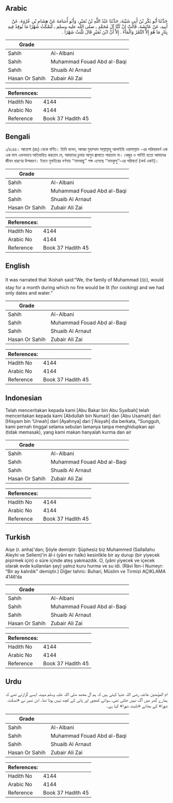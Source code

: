 ## Arabic


<div dir="rtl" lang="ar" style={{fontSize:'larger',backgroundColor:'#f8f9fa',padding:20}}>
حَدَّثَنَا أَبُو بَكْرِ بْنُ أَبِي شَيْبَةَ، حَدَّثَنَا عَبْدُ اللَّهِ بْنُ نُمَيْرٍ، وَأَبُو أُسَامَةَ عَنْ هِشَامِ بْنِ عُرْوَةَ، عَنْ أَبِيهِ، عَنْ عَائِشَةَ، قَالَتْ إِنْ كُنَّا آلَ مُحَمَّدٍ ـ صلى الله عليه وسلم ـ لَنَمْكُثُ شَهْرًا مَا نُوقِدُ فِيهِ بِنَارٍ مَا هُوَ إِلاَّ التَّمْرُ وَالْمَاءُ ‏.‏ إِلاَّ أَنَّ ابْنَ نُمَيْرٍ قَالَ نَلْبَثُ شَهْرًا ‏.‏
</div>
<div style={{backgroundColor:'#f8f9fa',padding:20, marginBottom: 10}}><table> <thead> <tr> <th>Grade</th> <th></th> </tr> </thead> <tbody> <tr><td>Sahih</td><td>Al-Albani</td></tr><tr><td>Sahih</td><td>Muhammad Fouad Abd al-Baqi</td></tr><tr><td>Sahih</td><td>Shuaib Al Arnaut</td></tr><tr><td>Hasan Or Sahih</td><td>Zubair Ali Zai</td></tr></tbody></table><table> <thead> <tr> <th>References:</th> <th></th> </tr> </thead> <tbody><tr><td>Hadith No</td><td>4144</td></tr><tr><td>Arabic No</td><td>4144</td></tr><tr><td>Reference</td><td>Book 37 Hadith 45</td></tr></tbody></table></div>

## Bengali


<div dir="ltr" lang="bn" style={{fontSize:'larger',backgroundColor:'#f8f9fa',padding:20}}>
১/৪১৪৪। আয়েশা (রাঃ) থেকে বর্ণিত। তিনি বলেন, আমরা মুহাম্মাদ সাল্লাল্লাহু আলাইহি ওয়াসাল্লাম -এর পরিবারবর্গ এক এক মাস এমনভাবে অতিবাহিত করতাম যে, আমাদের চুলায় আগুন জ্বালাতে পারতাম না। খেজুর ও পানিই হতো আমাদের জীবন ধারণের উপকরণ। ইবনে নুমাইরের বর্ণনায় ‘‘নালবাছু’’ শব্দ এসেছে ‘‘নামকুসু’’-এর পরিবর্তে (অর্থ একই)।
</div>
<div style={{backgroundColor:'#f8f9fa',padding:20, marginBottom: 10}}><table> <thead> <tr> <th>Grade</th> <th></th> </tr> </thead> <tbody> <tr><td>Sahih</td><td>Al-Albani</td></tr><tr><td>Sahih</td><td>Muhammad Fouad Abd al-Baqi</td></tr><tr><td>Sahih</td><td>Shuaib Al Arnaut</td></tr><tr><td>Hasan Or Sahih</td><td>Zubair Ali Zai</td></tr></tbody></table><table> <thead> <tr> <th>References:</th> <th></th> </tr> </thead> <tbody><tr><td>Hadith No</td><td>4144</td></tr><tr><td>Arabic No</td><td>4144</td></tr><tr><td>Reference</td><td>Book 37 Hadith 45</td></tr></tbody></table></div>

## English


<div dir="ltr" lang="en" style={{fontSize:'larger',backgroundColor:'#f8f9fa',padding:20}}>
It was narrated that ‘Aishah said:“We, the family of Muhammad (ﷺ), would stay for a month during which no fire would be lit (for cooking) and we had only dates and water.”
</div>
<div style={{backgroundColor:'#f8f9fa',padding:20, marginBottom: 10}}><table> <thead> <tr> <th>Grade</th> <th></th> </tr> </thead> <tbody> <tr><td>Sahih</td><td>Al-Albani</td></tr><tr><td>Sahih</td><td>Muhammad Fouad Abd al-Baqi</td></tr><tr><td>Sahih</td><td>Shuaib Al Arnaut</td></tr><tr><td>Hasan Or Sahih</td><td>Zubair Ali Zai</td></tr></tbody></table><table> <thead> <tr> <th>References:</th> <th></th> </tr> </thead> <tbody><tr><td>Hadith No</td><td>4144</td></tr><tr><td>Arabic No</td><td>4144</td></tr><tr><td>Reference</td><td>Book 37 Hadith 45</td></tr></tbody></table></div>

## Indonesian


<div dir="ltr" lang="id" style={{fontSize:'larger',backgroundColor:'#f8f9fa',padding:20}}>
Telah menceritakan kepada kami [Abu Bakar bin Abu Syaibah] telah menceritakan kepada kami [Abdullah bin Numair] dan [Abu Usamah] dari [Hisyam bin 'Urwah] dari [Ayahnya] dari ['Aisyah] dia berkata, "Sungguh, kami pernah tinggal selama sebulan lamanya tanpa menghidupkan api (tidak memasak), yang kami makan hanyalah kurma dan air
</div>
<div style={{backgroundColor:'#f8f9fa',padding:20, marginBottom: 10}}><table> <thead> <tr> <th>Grade</th> <th></th> </tr> </thead> <tbody> <tr><td>Sahih</td><td>Al-Albani</td></tr><tr><td>Sahih</td><td>Muhammad Fouad Abd al-Baqi</td></tr><tr><td>Sahih</td><td>Shuaib Al Arnaut</td></tr><tr><td>Hasan Or Sahih</td><td>Zubair Ali Zai</td></tr></tbody></table><table> <thead> <tr> <th>References:</th> <th></th> </tr> </thead> <tbody><tr><td>Hadith No</td><td>4144</td></tr><tr><td>Arabic No</td><td>4144</td></tr><tr><td>Reference</td><td>Book 37 Hadith 45</td></tr></tbody></table></div>

## Turkish


<div dir="ltr" lang="tr" style={{fontSize:'larger',backgroundColor:'#f8f9fa',padding:20}}>
Aişe (r. anha)'dan; Şöyle demiştir: Şüphesiz biz Muhammed (Sallallahu Aleyhi ve Sellem)'in âl-i (yâni ev halkı) kesinlikle bir ay durup (bir yiyecek pişirmek için) o süre içinde ateş yakmazdık. O, (yâni yiyecek ve içecek olarak evde kullanılan şey) yalnız kuru hurma ve su idi. (Râvi İbn-i Numeyr: "Bir ay kalırdık" demiştir.) Diğer tahric: Buhari, Müslim ve Tirmizi AÇIKLAMA 4146’da
</div>
<div style={{backgroundColor:'#f8f9fa',padding:20, marginBottom: 10}}><table> <thead> <tr> <th>Grade</th> <th></th> </tr> </thead> <tbody> <tr><td>Sahih</td><td>Al-Albani</td></tr><tr><td>Sahih</td><td>Muhammad Fouad Abd al-Baqi</td></tr><tr><td>Sahih</td><td>Shuaib Al Arnaut</td></tr><tr><td>Hasan Or Sahih</td><td>Zubair Ali Zai</td></tr></tbody></table><table> <thead> <tr> <th>References:</th> <th></th> </tr> </thead> <tbody><tr><td>Hadith No</td><td>4144</td></tr><tr><td>Arabic No</td><td>4144</td></tr><tr><td>Reference</td><td>Book 37 Hadith 45</td></tr></tbody></table></div>

## Urdu


<div dir="rtl" lang="ur" style={{fontSize:'larger',backgroundColor:'#f8f9fa',padding:20}}>
ام المؤمنین عائشہ رضی اللہ عنہا کہتی ہیں کہ ہم آل محمد صلی اللہ علیہ وسلم مہینہ ایسے گزارتے تھے کہ ہمارے گھر میں آگ نہیں جلتی تھی، سوائے کھجور اور پانی کے کچھ نہیں ہوتا تھا۔ ابن نمیر نے «نمكث شهرا» کے بجائے «نلبث شهرا» کہا ہے۔
</div>
<div style={{backgroundColor:'#f8f9fa',padding:20, marginBottom: 10}}><table> <thead> <tr> <th>Grade</th> <th></th> </tr> </thead> <tbody> <tr><td>Sahih</td><td>Al-Albani</td></tr><tr><td>Sahih</td><td>Muhammad Fouad Abd al-Baqi</td></tr><tr><td>Sahih</td><td>Shuaib Al Arnaut</td></tr><tr><td>Hasan Or Sahih</td><td>Zubair Ali Zai</td></tr></tbody></table><table> <thead> <tr> <th>References:</th> <th></th> </tr> </thead> <tbody><tr><td>Hadith No</td><td>4144</td></tr><tr><td>Arabic No</td><td>4144</td></tr><tr><td>Reference</td><td>Book 37 Hadith 45</td></tr></tbody></table></div>